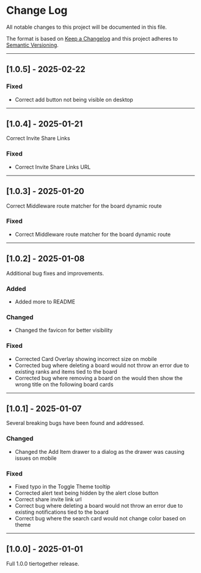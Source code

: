 # Change Log

All notable changes to this project will be documented in this file.

The format is based on [Keep a Changelog](http://keepachangelog.com/)
and this project adheres to [Semantic Versioning](http://semver.org/).

---

## [1.0.5] - 2025-02-22

### Fixed

- Correct add button not being visible on desktop

---

## [1.0.4] - 2025-01-21

Correct Invite Share Links

### Fixed

- Correct Invite Share Links URL

---

## [1.0.3] - 2025-01-20

Correct Middleware route matcher for the board dynamic route

### Fixed

- Correct Middleware route matcher for the board dynamic route

---

## [1.0.2] - 2025-01-08

Additional bug fixes and improvements.

### Added

- Added more to README

### Changed

- Changed the favicon for better visibility

### Fixed

- Corrected Card Overlay showing incorrect size on mobile
- Corrected bug where deleting a board would not throw an error due to existing ranks and items tied to the board
- Corrected bug where removing a board on the would then show the wrong title on the following board cards

---

## [1.0.1] - 2025-01-07

Several breaking bugs have been found and addressed.

### Changed

- Changed the Add Item drawer to a dialog as the drawer was causing issues on mobile

### Fixed

- Fixed typo in the Toggle Theme tooltip
- Corrected alert text being hidden by the alert close button
- Correct share invite link url
- Correct bug where deleting a board would not throw an error due to existing notifications tied to the board
- Correct bug where the search card would not change color based on theme

---

## [1.0.0] - 2025-01-01

Full 1.0.0 tiertogether release.
